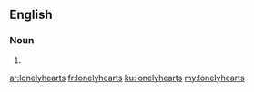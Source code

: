 ==English==

===Noun===
{{head|en|plural}}

# {{plural of|lonelyheart|lang=en}}

[[ar:lonelyhearts]]
[[fr:lonelyhearts]]
[[ku:lonelyhearts]]
[[my:lonelyhearts]]